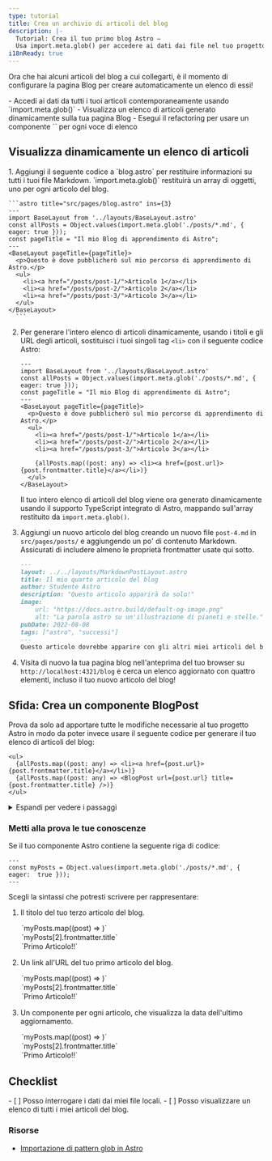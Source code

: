 ```yaml
---
type: tutorial
title: Crea un archivio di articoli del blog
description: |-
  Tutorial: Crea il tuo primo blog Astro —
  Usa import.meta.glob() per accedere ai dati dai file nel tuo progetto
i18nReady: true
---
```


Ora che hai alcuni articoli del blog a cui collegarti, è il momento di configurare la pagina Blog per creare automaticamente un elenco di essi!

<PreCheck>
  - Accedi ai dati da tutti i tuoi articoli contemporaneamente usando `import.meta.glob()`
  - Visualizza un elenco di articoli generato dinamicamente sulla tua pagina Blog
  - Esegui il refactoring per usare un componente `<BlogPost />` per ogni voce di elenco
</PreCheck>

## Visualizza dinamicamente un elenco di articoli

<Steps>
1. Aggiungi il seguente codice a `blog.astro` per restituire informazioni su tutti i tuoi file Markdown. `import.meta.glob()` restituirà un array di oggetti, uno per ogni articolo del blog.

    ```astro title="src/pages/blog.astro" ins={3}
    ---
    import BaseLayout from '../layouts/BaseLayout.astro'
    const allPosts = Object.values(import.meta.glob('./posts/*.md', { eager: true }));
    const pageTitle = "Il mio Blog di apprendimento di Astro";
    ---
    <BaseLayout pageTitle={pageTitle}>
      <p>Questo è dove pubblicherò sul mio percorso di apprendimento di Astro.</p>
      <ul>
        <li><a href="/posts/post-1/">Articolo 1</a></li>
        <li><a href="/posts/post-2/">Articolo 2</a></li>
        <li><a href="/posts/post-3/">Articolo 3</a></li>
      </ul>
    </BaseLayout>
      ```


2. Per generare l'intero elenco di articoli dinamicamente, usando i titoli e gli URL degli articoli, sostituisci i tuoi singoli tag `<li>` con il seguente codice Astro:

    ```astro title="src/pages/blog.astro" del={9,10,11} ins={13}
    ---
    import BaseLayout from '../layouts/BaseLayout.astro'
    const allPosts = Object.values(import.meta.glob('./posts/*.md', { eager: true }));
    const pageTitle = "Il mio Blog di apprendimento di Astro";
    ---
    <BaseLayout pageTitle={pageTitle}>
      <p>Questo è dove pubblicherò sul mio percorso di apprendimento di Astro.</p>
      <ul>
        <li><a href="/posts/post-1/">Articolo 1</a></li>
        <li><a href="/posts/post-2/">Articolo 2</a></li>
        <li><a href="/posts/post-3/">Articolo 3</a></li>

        {allPosts.map((post: any) => <li><a href={post.url}>{post.frontmatter.title}</a></li>)}
      </ul>
    </BaseLayout>
    ```

    Il tuo intero elenco di articoli del blog viene ora generato dinamicamente usando il supporto TypeScript integrato di Astro, mappando sull'array restituito da `import.meta.glob()`.

3. Aggiungi un nuovo articolo del blog creando un nuovo file `post-4.md` in `src/pages/posts/` e aggiungendo un po' di contenuto Markdown. Assicurati di includere almeno le proprietà frontmatter usate qui sotto.

    ```markdown
    ---
    layout: ../../layouts/MarkdownPostLayout.astro
    title: Il mio quarto articolo del blog
    author: Studente Astro
    description: "Questo articolo apparirà da solo!"
    image:
        url: "https://docs.astro.build/default-og-image.png"
        alt: "La parola astro su un'illustrazione di pianeti e stelle."
    pubDate: 2022-08-08
    tags: ["astro", "successi"]
    ---
    Questo articolo dovrebbe apparire con gli altri miei articoli del blog, perché `import.meta.glob()` sta restituendo un elenco di tutti i miei articoli per creare il mio elenco.
    ```

4. Visita di nuovo la tua pagina blog nell'anteprima del tuo browser su `http://localhost:4321/blog` e cerca un elenco aggiornato con quattro elementi, incluso il tuo nuovo articolo del blog!
</Steps>

<Box icon="puzzle-piece">

## Sfida: Crea un componente BlogPost

Prova da solo ad apportare tutte le modifiche necessarie al tuo progetto Astro in modo da poter invece usare il seguente codice per generare il tuo elenco di articoli del blog:

```astro title="src/pages/blog.astro" del={2} ins={3}
<ul>
  {allPosts.map((post: any) => <li><a href={post.url}>{post.frontmatter.title}</a></li>)}
  {allPosts.map((post: any) => <BlogPost url={post.url} title={post.frontmatter.title} />)}
</ul>
```

<details>
<summary>Espandi per vedere i passaggi</summary>

<Steps>
1. Crea un nuovo componente in `src/components/`.

    <details>
    <summary>Mostra il nome del file</summary>
    ```
    BlogPost.astro
    ```
    </details>

2. Scrivi la riga di codice nel tuo componente in modo che sia in grado di ricevere un `title` e `url` come `Astro.props`.

    <details>
    <summary>Mostra il codice</summary>
    ```astro
    ---
    // src/components/BlogPost.astro
    const { title, url } = Astro.props;
    ---
    ```
    </details>

3. Aggiungi il templating usato per creare ogni elemento nel tuo elenco di articoli del blog.

    <details>
    <summary>Mostra il codice</summary>
    ```astro
    <!-- src/components/BlogPost.astro -->
    <li><a href={url}>{title}</a></li>
    ```
    </details>

4. Importa il nuovo componente nella tua pagina Blog.

    <details>
    <summary>Mostra il codice</summary>
    ```astro title="src/pages/blog.astro" ins={3}
    ---
    import BaseLayout from '../layouts/BaseLayout.astro';
    import BlogPost from '../components/BlogPost.astro';
    const allPosts = Object.values(import.meta.glob('../pages/posts/*.md', { eager: true }));
    const pageTitle = "Il mio Blog di apprendimento di Astro";
    ---
    ```
    </details>

5. Controlla te stesso: vedi il codice del componente finito.

    <details>
    <summary>Mostra il codice</summary>
    ```astro title="src/components/BlogPost.astro"
    ---
    const { title, url } = Astro.props
    ---
    <li><a href={url}>{title}</a></li>
    ```
    ```astro title="src/pages/blog.astro" ins={3,10}
    ---
    import BaseLayout from '../layouts/BaseLayout.astro';
    import BlogPost from '../components/BlogPost.astro';
    const allPosts = Object.values(import.meta.glob('../pages/posts/*.md', { eager: true }));
    const pageTitle = "Il mio Blog di apprendimento di Astro"
    ---
    <BaseLayout pageTitle={pageTitle}>
      <p>Questo è dove pubblicherò sul mio percorso di apprendimento di Astro.</p>
      <ul>
        {allPosts.map((post: any) => <BlogPost url={post.url} title={post.frontmatter.title} />)}
      </ul>
    </BaseLayout>
    ```
    </details>
</Steps>
</details>
</Box>



<Box icon="question-mark">

### Metti alla prova le tue conoscenze

Se il tuo componente Astro contiene la seguente riga di codice:

```astro
---
const myPosts = Object.values(import.meta.glob('./posts/*.md', { eager:  true }));
---
```

Scegli la sintassi che potresti scrivere per rappresentare:

1. Il titolo del tuo terzo articolo del blog.

    <MultipleChoice>
      <Option>
        `myPosts.map((post) => <LastUpdated date={post.frontmatter.pubDate} />)`
      </Option>
      <Option isCorrect>
        `myPosts[2].frontmatter.title`
      </Option>
      <Option>
        `<a href={myPosts[0].url}>Primo Articolo!!</a>`
      </Option>
    </MultipleChoice>

2. Un link all'URL del tuo primo articolo del blog.

    <MultipleChoice>
      <Option>
        `myPosts.map((post) => <LastUpdated date={post.frontmatter.pubDate} />)`
      </Option>
      <Option>
        `myPosts[2].frontmatter.title`
      </Option>
      <Option isCorrect>
        `<a href={myPosts[0].url}>Primo Articolo!!</a>`
      </Option>
    </MultipleChoice>

3. Un componente per ogni articolo, che visualizza la data dell'ultimo aggiornamento.

    <MultipleChoice>
      <Option isCorrect>
        `myPosts.map((post) => <LastUpdated date={post.frontmatter.pubDate} />)`
      </Option>
      <Option>
        `myPosts[2].frontmatter.title`
      </Option>
      <Option>
        `<a href={myPosts[0].url}>Primo Articolo!!</a>`
      </Option>
    </MultipleChoice>

</Box>

## Checklist

<Box icon="check-list">

<Checklist>
- [ ] Posso interrogare i dati dai miei file locali.
- [ ] Posso visualizzare un elenco di tutti i miei articoli del blog.
</Checklist>
</Box>

### Risorse

- [Importazione di pattern glob in Astro](/it/guides/imports/#importmetaglob)
